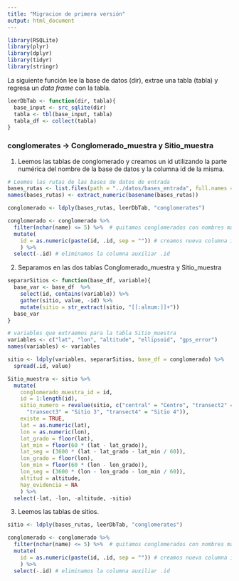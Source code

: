```yaml
---
title: "Migracion de primera versión"
output: html_document
---
```



```r
library(RSQLite)
library(plyr)
library(dplyr)
library(tidyr)
library(stringr)
```


La siguiente función lee la base de datos (dir), extrae una tabla (tabla) y 
regresa un _data frame_ con la tabla.

```r
leerDbTab <- function(dir, tabla){
  base_input <- src_sqlite(dir)
  tabla <- tbl(base_input, tabla)
  tabla_df <- collect(tabla)
}
```


### conglomerates -> Conglomerado_muestra y Sitio_muestra

1. Leemos las tablas de conglomerado y creamos un id utilizando la parte 
numérica del nombre de la base de datos y la columna id de la misma.

```r
# Leemos las rutas de las bases de datos de entrada
bases_rutas <- list.files(path = "../datos/bases_entrada", full.names = TRUE)
names(bases_rutas) <- extract_numeric(basename(bases_rutas))

conglomerado <- ldply(bases_rutas, leerDbTab, "conglomerates")

conglomerado <- conglomerado %>%
  filter(nchar(name) <= 5) %>%  # quitamos conglomerados con nombres mal
  mutate(
    id = as.numeric(paste(id, .id, sep = "")) # creamos nueva columna id
    ) %>%
  select(-.id) # eliminamos la columna auxiliar .id
```

2. Separamos en las dos tablas Conglomerado\_muestra y Sitio\_muestra

```r
separarSitios <- function(base_df, variable){
  base_var <- base_df  %>%
    select(id, contains(variable)) %>%
    gather(sitio, value, -id) %>%
    mutate(sitio = str_extract(sitio, "[[:alnum:]]+"))
  base_var
}

# variables que extraemos para la tabla Sitio_muestra
variables <- c("lat", "lon", "altitude", "ellipsoid", "gps_error")
names(variables) <- variables

sitio <- ldply(variables, separarSitios, base_df = conglomerado) %>%
  spread(.id, value)

Sitio_muestra <- sitio %>%
  mutate(
    conglomerado_muestra_id = id, 
    id = 1:length(id),
    sitio_numero = revalue(sitio, c("central" = "Centro", "transect2" = "Sitio 2",
      "transect3" = "Sitio 3", "transect4" = "Sitio 4")), 
    existe = TRUE,
    lat = as.numeric(lat),
    lon = as.numeric(lon),
    lat_grado = floor(lat), 
    lat_min = floor(60 * (lat - lat_grado)),
    lat_seg = (3600 * (lat - lat_grado - lat_min / 60)),
    lon_grado = floor(lon), 
    lon_min = floor(60 * (lon - lon_grado)),
    lon_seg = (3600 * (lon - lon_grado - lon_min / 60)),
    altitud = altitude,
    hay_evidencia = NA
    ) %>% 
  select(-lat, -lon, -altitude, -sitio)
```

3. Leemos las tablas de sitios.

```r
sitio <- ldply(bases_rutas, leerDbTab, "conglomerates")

conglomerado <- conglomerado %>%
  filter(nchar(name) <= 5) %>%  # quitamos conglomerados con nombres mal
  mutate(
    id = as.numeric(paste(id, .id, sep = "")) # creamos nueva columna id
    ) %>%
  select(-.id) # eliminamos la columna auxiliar .id
```
